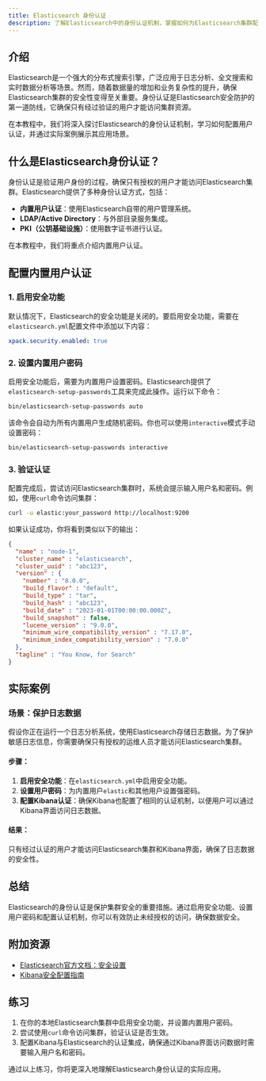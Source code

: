 ```yaml
---
title: Elasticsearch 身份认证
description: 了解Elasticsearch中的身份认证机制，掌握如何为Elasticsearch集群配置用户认证，确保数据安全。
---
```


## 介绍

Elasticsearch是一个强大的分布式搜索引擎，广泛应用于日志分析、全文搜索和实时数据分析等场景。然而，随着数据量的增加和业务复杂性的提升，确保Elasticsearch集群的安全性变得至关重要。身份认证是Elasticsearch安全防护的第一道防线，它确保只有经过验证的用户才能访问集群资源。

在本教程中，我们将深入探讨Elasticsearch的身份认证机制，学习如何配置用户认证，并通过实际案例展示其应用场景。

## 什么是Elasticsearch身份认证？

身份认证是验证用户身份的过程，确保只有授权的用户才能访问Elasticsearch集群。Elasticsearch提供了多种身份认证方式，包括：

- **内置用户认证**：使用Elasticsearch自带的用户管理系统。
- **LDAP/Active Directory**：与外部目录服务集成。
- **PKI（公钥基础设施）**：使用数字证书进行认证。

在本教程中，我们将重点介绍内置用户认证。

## 配置内置用户认证

### 1. 启用安全功能

默认情况下，Elasticsearch的安全功能是关闭的。要启用安全功能，需要在`elasticsearch.yml`配置文件中添加以下内容：

```yaml
xpack.security.enabled: true
```

### 2. 设置内置用户密码

启用安全功能后，需要为内置用户设置密码。Elasticsearch提供了`elasticsearch-setup-passwords`工具来完成此操作。运行以下命令：

```bash
bin/elasticsearch-setup-passwords auto
```

该命令会自动为所有内置用户生成随机密码。你也可以使用`interactive`模式手动设置密码：

```bash
bin/elasticsearch-setup-passwords interactive
```

### 3. 验证认证

配置完成后，尝试访问Elasticsearch集群时，系统会提示输入用户名和密码。例如，使用`curl`命令访问集群：

```bash
curl -u elastic:your_password http://localhost:9200
```

如果认证成功，你将看到类似以下的输出：

```json
{
  "name" : "node-1",
  "cluster_name" : "elasticsearch",
  "cluster_uuid" : "abc123",
  "version" : {
    "number" : "8.0.0",
    "build_flavor" : "default",
    "build_type" : "tar",
    "build_hash" : "abc123",
    "build_date" : "2023-01-01T00:00:00.000Z",
    "build_snapshot" : false,
    "lucene_version" : "9.0.0",
    "minimum_wire_compatibility_version" : "7.17.0",
    "minimum_index_compatibility_version" : "7.0.0"
  },
  "tagline" : "You Know, for Search"
}
```

## 实际案例

### 场景：保护日志数据

假设你正在运行一个日志分析系统，使用Elasticsearch存储日志数据。为了保护敏感日志信息，你需要确保只有授权的运维人员才能访问Elasticsearch集群。

#### 步骤：

1. **启用安全功能**：在`elasticsearch.yml`中启用安全功能。
2. **设置用户密码**：为内置用户`elastic`和其他用户设置强密码。
3. **配置Kibana认证**：确保Kibana也配置了相同的认证机制，以便用户可以通过Kibana界面访问日志数据。

#### 结果：

只有经过认证的用户才能访问Elasticsearch集群和Kibana界面，确保了日志数据的安全性。

## 总结

Elasticsearch的身份认证是保护集群安全的重要措施。通过启用安全功能、设置用户密码和配置认证机制，你可以有效防止未经授权的访问，确保数据安全。

## 附加资源

- [Elasticsearch官方文档：安全设置](https://www.elastic.co/guide/en/elasticsearch/reference/current/security-settings.html)
- [Kibana安全配置指南](https://www.elastic.co/guide/en/kibana/current/security-settings-kb.html)

## 练习

1. 在你的本地Elasticsearch集群中启用安全功能，并设置内置用户密码。
2. 尝试使用`curl`命令访问集群，验证认证是否生效。
3. 配置Kibana与Elasticsearch的认证集成，确保通过Kibana界面访问数据时需要输入用户名和密码。

通过以上练习，你将更深入地理解Elasticsearch身份认证的实际应用。